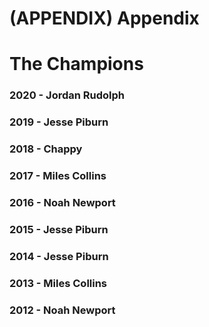 # (APPENDIX) Appendix {-}

# The Champions

### __2020__ - Jordan Rudolph {-}

### __2019__ - Jesse Piburn {-}

### __2018__ - Chappy {-}

### __2017__ - Miles Collins {-}

### __2016__ - Noah Newport {-}

### __2015__ - Jesse Piburn {-}

### __2014__ - Jesse Piburn {-}

### __2013__ - Miles Collins {-}

### __2012__ - Noah Newport {-}


